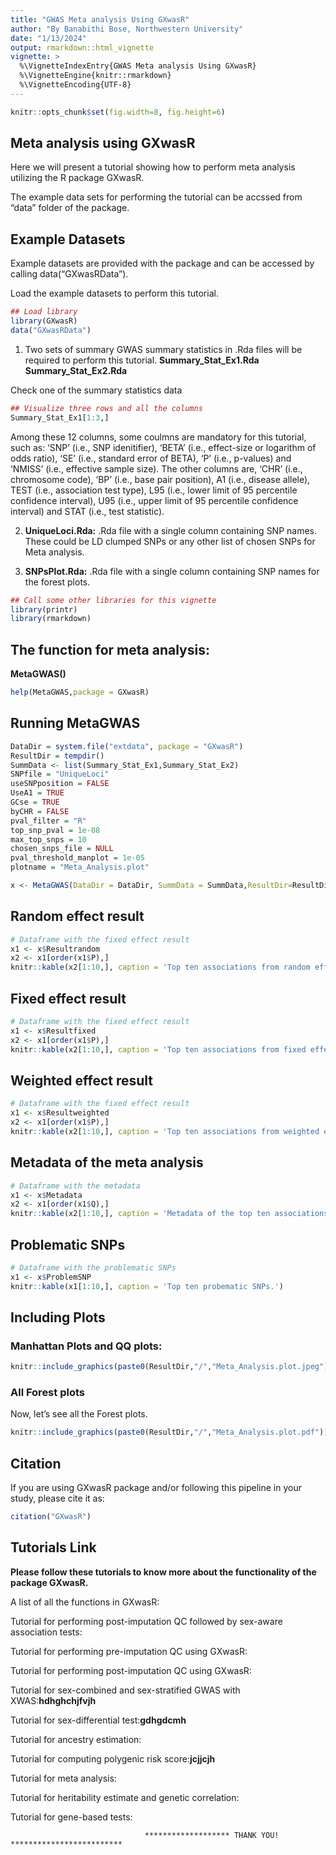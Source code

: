 ---
title: "GWAS Meta analysis Using GXwasR"
author: "By Banabithi Bose, Northwestern University"
date: "1/13/2024"
output: rmarkdown::html_vignette
vignette: >
  %\VignetteIndexEntry{GWAS Meta analysis Using GXwasR}
  %\VignetteEngine{knitr::rmarkdown}
  %\VignetteEncoding{UTF-8}
---
```{r setup, include=FALSE}
knitr::opts_chunk$set(fig.width=8, fig.height=6)
```

## Meta analysis using GXwasR

Here we will present a tutorial showing how to perform meta analysis utilizing the R package GXwasR.

The example data sets for performing the tutorial can be accssed from "data" folder of the package.

## Example Datasets
Example datasets are provided with the package and can be accessed by calling data("GXwasRData").

Load the example datasets to perform this tutorial.
```{r}
## Load library
library(GXwasR)
data("GXwasRData")
```
(1) Two sets of summary GWAS summary statistics in .Rda files will be required to perform this tutorial. 
  **Summary_Stat_Ex1.Rda**
  **Summary_Stat_Ex2.Rda**
  

Check one of the summary statistics data
```{r}
## Visualize three rows and all the columns
Summary_Stat_Ex1[1:3,]
```
Among these 12 columns, some coulmns are mandatory for this tutorial, such as: ‘SNP’ (i.e., SNP idenitifier), ‘BETA’ (i.e., effect-size or logarithm of odds ratio), ‘SE’ (i.e., standard error of BETA), ‘P’ (i.e., p-values) and 'NMISS' (i.e., effective sample size). The other columns are, 'CHR' (i.e., chromosome code), 'BP' (i.e., base pair position), A1 (i.e., disease allele), TEST (i.e., association test type), L95 (i.e., lower limit of 95 percentile confidence interval), U95 (i.e., upper limit of 95 percentile confidence interval) and STAT (i.e., test statistic).

(2) **UniqueLoci.Rda:** .Rda file with a single column containing SNP names. These could be LD clumped SNPs or any other list of chosen SNPs for Meta analysis.

(3) **SNPsPlot.Rda:** .Rda file with a single column containing SNP names for the forest plots.

```{r}
## Call some other libraries for this vignette
library(printr)
library(rmarkdown)
```

## The function for meta analysis:
**MetaGWAS()**
```{r}
help(MetaGWAS,package = GXwasR)
```
## Running MetaGWAS
```{r}
DataDir = system.file("extdata", package = "GXwasR")
ResultDir = tempdir()
SummData <- list(Summary_Stat_Ex1,Summary_Stat_Ex2)
SNPfile = "UniqueLoci"
useSNPposition = FALSE
UseA1 = TRUE
GCse = TRUE
byCHR = FALSE
pval_filter = "R"
top_snp_pval = 1e-08
max_top_snps = 10
chosen_snps_file = NULL
pval_threshold_manplot = 1e-05
plotname = "Meta_Analysis.plot"

x <- MetaGWAS(DataDir = DataDir, SummData = SummData,ResultDir=ResultDir, SNPfile = NULL, useSNPposition = TRUE, UseA1 = UseA1,GCse = GCse, plotname = "Meta_Analysis.plot", pval_filter, top_snp_pval, max_top_snps, chosen_snps_file = NULL, byCHR, pval_threshold_manplot)

```
## Random effect result
```{r}
# Dataframe with the fixed effect result
x1 <- x$Resultrandom
x2 <- x1[order(x1$P),]
knitr::kable(x2[1:10,], caption = 'Top ten associations from random effect model.')
```
## Fixed effect result
```{r}
# Dataframe with the fixed effect result
x1 <- x$Resultfixed
x2 <- x1[order(x1$P),]
knitr::kable(x2[1:10,], caption = 'Top ten associations from fixed effect model.')
```
## Weighted effect result
```{r}
# Dataframe with the fixed effect result
x1 <- x$Resultweighted
x2 <- x1[order(x1$P),]
knitr::kable(x2[1:10,], caption = 'Top ten associations from weighted effect model.')
```
## Metadata of the meta analysis
```{r}
# Dataframe with the metadata
x1 <- x$Metadata
x2 <- x1[order(x1$Q),]
knitr::kable(x2[1:10,], caption = 'Metadata of the top ten associations based on Cochrane’s Q statistics.')
```
## Problematic SNPs
```{r}
# Dataframe with the problematic SNPs
x1 <- x$ProblemSNP
knitr::kable(x1[1:10,], caption = 'Top ten probematic SNPs.')
```

## Including Plots

### Manhattan Plots and QQ plots:

```{r, echo=FALSE, out.width="1000px", out.height="500px"}
knitr::include_graphics(paste0(ResultDir,"/","Meta_Analysis.plot.jpeg"))
```

### All Forest plots
Now, let's see all the Forest plots.

```{r,echo=FALSE, out.height="500px",out.width="500px"}
knitr::include_graphics(paste0(ResultDir,"/","Meta_Analysis.plot.pdf"))
```
## Citation
If you are using GXwasR package and/or following this pipeline in your study, please cite it as:
```{r}
citation("GXwasR")
```

## Tutorials Link

**Please follow these tutorials to know more about the functionality of the package GXwasR.**

A list of all the functions in GXwasR:

Tutorial for performing post-imputation QC followed by sex-aware association tests:

Tutorial for performing pre-imputation QC using GXwasR:

Tutorial for performing post-imputation QC using GXwasR:

Tutorial for sex-combined and sex-stratified GWAS with XWAS:**hdhghchjfvjh**

Tutorial for sex-differential test:**gdhgdcmh**

Tutorial for ancestry estimation:

Tutorial for computing polygenic risk score:**jcjjcjh**

Tutorial for meta analysis:

Tutorial for heritability estimate and genetic correlation:

Tutorial for gene-based tests:

                                  ******************* THANK YOU! *************************




